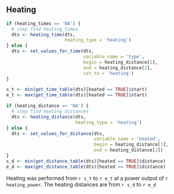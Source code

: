 ## Heating

```r

if (heating_times == 'NA') {
  # step find heating_times
  dts <- heating_time(dts,
                      heating_type = 'heating')
} else {
  dts <- set_values_for_time(dts, 
                             variable_name = 'type', 
                             begin = heating_distance[1], 
                             end = heating_distance[2],
                             set_to = 'heating')
}

s_t <- min(get_time_table(dts)[heated == TRUE]$start)
e_t <- max(get_time_table(dts)[heated == TRUE]$start)
```


```r

if (heating_distance == 'NA') {
  # step find heating_distances
  dts <- heating_distance(dts,
                          heating_type = 'heating')
} else {
  dts <- set_values_for_distance(dts,
                                 variable_name = 'heated',
                                 begin = heating_distance[1], 
                                 end = heating_distance[2])
}
s_d <- min(get_distance_table(dts)[heated == TRUE]$distance)
e_d <- max(get_distance_table(dts)[heated == TRUE]$distance)
```

Heating was performed from `r s_t` to `r e_t` at a power output of `r heating_power`.  The heating distances are from `r s_d` to `r e_d`

